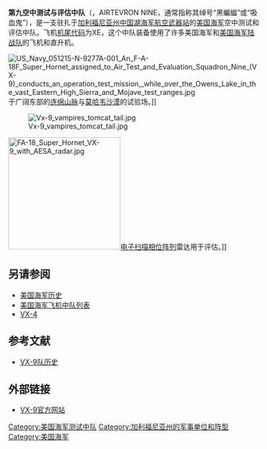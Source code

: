 {{expand|time=2013-08-10T03:09:49+00:00}}
{{unreferenced|time=2013-08-10T03:09:49+00:00}}
{{Infobox military unit
|unit_name= 第九空中测试与评估中队 <br/ > Air Test and Evaluation Squadron 9
|image= [[Image:VX-9-_logo.png|Image:VX-9- logo.png]]
|caption= VX-9徽章
|dates= 1951年6月18日
|country= {{USA}}
|allegiance=
|branch= [[美国海军|美国海军]]
|type=
|role=
|size=
|command_structure=
|current_commander=
|garrison= [[中国湖海军航空武器站|中国湖海军航空武器站]]
|ceremonial_chief=
|colonel_of_the_regiment=
|nickname= “吸血鬼”
|patron=
|motto=
|colors='''[[机尾代码|XE]]'''
|march=
|mascot=
|aircraft_fighter=
|battles=
|anniversaries=
}}

'''第九空中测试与评估中队'''（{{lang-en|VX-9. Air Test and Evaluation Squadron Nine}}，AIRTEVRON NINE，通常指称其绰号“黑蝙蝠”或“吸血鬼”），是一支驻扎于[[加利福尼亚州|加利福尼亚州]][[中国湖海军航空武器站|中国湖海军航空武器站]]的[[美国海军|美国海军]]空中测试和评估中队。飞机[[机尾代码|机尾代码]]为XE，这个中队装备使用了许多美国海军和[[美国海军陆战队|美国海军陆战队]]的飞机和直升机。

[[File:US_Navy_051215-N-9277A-001_An_F-A-18F_Super_Hornet_assigned_to_Air_Test_and_Evaluation_Squadron_Nine_(VX-9)_conducts_an_operation_test_mission,_while_over_the_Owens_Lake_in_the_vast_Eastern_High_Sierra_and_Mojave_test_ranges.jpg|thumb]]于广阔东部的[[马德雷山脉_(加利福尼亚州)|连绵山脉]]与[[莫哈韦沙漠|莫哈韦沙漠]]的试验场。]]

[[Image:Vx-9_vampires_tomcat_tail.jpg|thumb]]

[[Image:FA-18_Super_Hornet_VX-9_with_AESA_radar.jpg|225px]][[电子扫描相位阵列|电子扫描相位阵列]]雷达用于评估。]]

== 另请参阅 ==
{{portal|美国海军}}
*[[美国海军历史|美国海军历史]]
*[[美国海军飞机中队列表|美国海军飞机中队列表]]
*[[VX-4|VX-4]]

==参考文献==
{{reflist}}
*[http://www.anft.net/f-14/f14-squadron-vx9.htm VX-9队历史] {{Wayback|url=http://www.anft.net/f-14/f14-squadron-vx9.htm |date=20211011213539 }}

==外部链接==
*[http://www.vx9.navy.mil/ VX-9官方网站] {{Wayback|url=http://www.vx9.navy.mil/ |date=20180912142205 }}

{{DEFAULTSORT:Vx-9}}
[[Category:美国海军测试中队|Category:美国海军测试中队]]
[[Category:加利福尼亚州的军事单位和阵型|Category:加利福尼亚州的军事单位和阵型]]
[[Category:美国海军|Category:美国海军]]